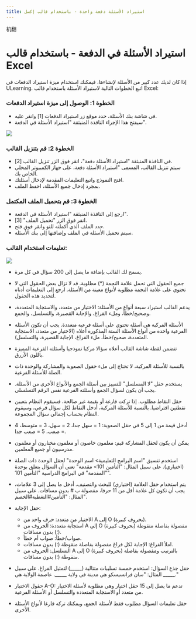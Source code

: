 ```yaml
---
title: استيراد الأسئلة دفعة واحدة - باستخدام قالب إكسل
---
```


机翻
# استيراد الأسئلة في الدفعة - باستخدام قالب Excel 

 إذا كان لديك عدد كبير من الأسئلة لإنشاءها، فيمكنك استخدام ميزة استيراد الدفعات في ULearning. اتبع الخطوات التالية لاستيراد الأسئلة باستخدام قالب Excel: 

 ### الخطوة 1: الوصول إلى ميزة استيراد الدفعات 

 - في شاشة بنك الأسئلة، حدد موقع زر استيراد الدفعات [1] وانقر عليه. 
 - سيفتح هذا الإجراء النافذة المنبثقة "استيراد الأسئلة في الدفعة". 

 ![]( /Img/utest/teacher/question05.png) 

 ### الخطوة 2: قم بتنزيل القالب 

 - في النافذة المنبثقة "استيراد الأسئلة دفعة"، انقر فوق الزر تنزيل القالب [2]. 
 - سيتم تنزيل القالب، المسمى "استيراد الأسئلة دفعة، على جهاز الكمبيوتر المحلي الخاص بك. 
 - افتح النموذج واتبع التعليمات المقدمة لإدخال أسئلتك. 
 - بمجرد إدخال جميع الأسئلة، احفظ الملف. 

 ### الخطوة 3: قم بتحميل الملف المكتمل 

 - ارجع إلى النافذة المنبثقة "استيراد الأسئلة في الدفعة". 
 - انقر فوق الزر "تحميل الملف" [3]. 
 - حدد الملف الذي أكملته للتو وانقر فوق فتح. 
 - سيتم تحميل الأسئلة في الملف وإضافتها إلى بنك الأسئلة. 

 ### تعليمات استخدام القالب: 

 ![]( /Img/utest/teacher/question06.png) 

 - يسمح لك القالب بإضافة ما يصل إلى 200 سؤال في كل مرة. 
 - جميع الحقول التي تحمل علامة النجمة (*) مطلوبة. قد لا تزال بعض الحقول التي لا تحتوي على علامة النجمة مطلوبة لأنواع معينة من الأسئلة. ارجع إلى التعليمات أدناه لتحديد هذه الحقول. 
 - يدعم القالب استيراد سبعة أنواع من الأسئلة: الاختيار من متعدد، والاستجابة المتعددة، وصحيح/خطأ، وملء الفراغ، والإجابة القصيرة، والتسلسل، والجمع. 

 - الأسئلة المركبة هي أسئلة تحتوي على أسئلة فرعية متعددة. يجب أن تكون الأسئلة الفرعية واحدة من أنواع الأسئلة الستة المذكورة أعلاه (الاختيار من متعدد، الاستجابة المتعددة، صحيح/خطأ، ملء الفراغ، الإجابة القصيرة، والتسلسل). 
 - تتضمن لقطة شاشة القالب أعلاه سؤالا مركبا نموذجيا وأسئلته الفرعية المميزة باللون الأزرق. 
 - بالنسبة للأسئلة المركبة، لا تحتاج إلى ملء حقول الصعوبة والمشاركة والوحدة ذات الصلة للأسئلة الفرعية. 
 - يستخدم حقل "لا المسلسل" للتمييز بين أسئلة الجمع والأنواع الأخرى من الأسئلة. يجب أن يكون لسؤال الجمع وأسئلته الفرعية نفس الرقم التسلسلي. 
 - حقل النقاط مطلوب. إذا تركت فارغة أو بقيمة غير صالحة، فسيقوم النظام بتعيين نقطتين افتراضيا. بالنسبة للأسئلة المركبة، أدخل النقاط لكل سؤال فرعي، وسيقوم النظام بحساب إجمالي سؤال المجموعة. 
 - أدخل قيمة من 1 إلى 5 في حقل الصعوبة: 1 = سهل جدا، 2 = سهل، 3 = متوسط، 4 = صعب، 5 = صعب جدا. 
 - يمكن أن يكون لحقل المشاركة قيم: معلمون خاصون أو معلمون مختارون أو معلمون مدرسيون أو جميع المعلمين. 
 - استخدم تنسيق "اسم البرامج التعليمية> اسم الوحدة" لحقل الوحدة ذات الصلة (اختياري). على سبيل المثال: "التأمين 101> مقدمة" تعني أن السؤال يتعلق بوحدة "المقدمة" في البرامج الدراسية "التأمين 101". 
 - يتم استخدام حقل العلامة (اختياري) للبحث والتصنيف. أدخل ما يصل إلى 3 علامات، يجب أن تكون كل علامة أقل من 11 حرفا، مفصولة ب # بدون مسافات. على سبيل المثال: "التأمين#التغطية#الخصم". 
 - حقل الإجابة: 
     - الاختيار من متعدد: حرف واحد من A إلى O (بحروف كبيرة). 
     - استجابة متعددة: الحروف من A إلى O (بحروف كبيرة) مفصولة بفاصلة منقوطة (؛) بدون مسافات. 
     - صواب/خطأ: صواب أم خطأ. 
     - املأ الفراغ: الإجابة لكل فراغ مفصولة بفاصلة منقوطة (؛) بدون مسافات. 
     - التسلسل: الحروف من A إلى O (بحروف كبيرة) بالترتيب ومفصولة بفاصلة منقوطة (؛) بدون مسافات. 
 - حقل جذع السؤال: استخدم خمسة تسليبات متتالية (_____) لتمثيل الفراغ. على سبيل المثال: "سان فرانسيسكو هي مدينة في ولاية _____. عاصمة الولاية هي _____." 
 - حقول الاختيار A-O: تدعم ما يصل إلى 15 حقل اختيار وهي مطلوبة لأسئلة الاختيار من متعدد أو الاستجابة المتعددة والتسلسل أو الأسئلة الفرعية. 
 - حقل تعليمات السؤال مطلوب فقط لأسئلة الجمع، ويمكنك تركه فارغا لأنواع الأسئلة الأخرى.
